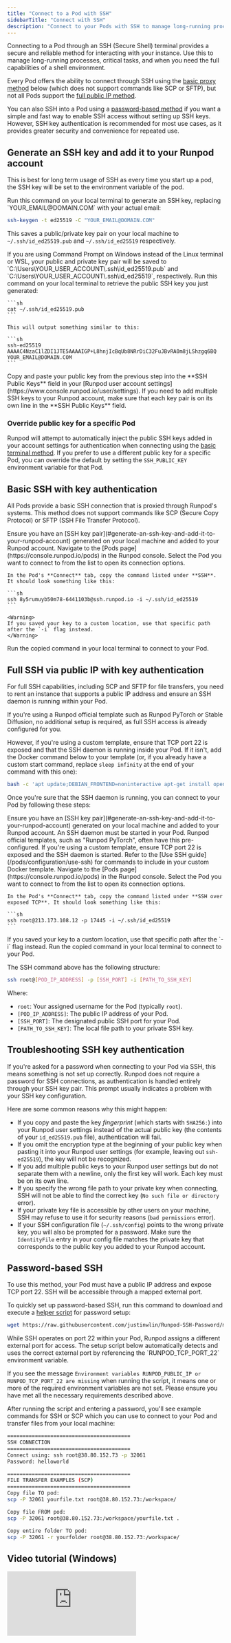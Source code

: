 ```yaml
---
title: "Connect to a Pod with SSH"
sidebarTitle: "Connect with SSH"
description: "Connect to your Pods with SSH to manage long-running processes and critical tasks."
---
```


Connecting to a Pod through an SSH (Secure Shell) terminal provides a secure and reliable method for interacting with your instance. Use this to manage long-running processes, critical tasks, and when you need the full capabilities of a shell environment.

Every Pod offers the ability to connect through SSH using the [basic proxy method](#basic-ssh-with-key-authentication) below (which does not support commands like SCP or SFTP), but not all Pods support the [full public IP method](#full-ssh-via-public-ip-with-key-authentication).

You can also SSH into a Pod using a [password-based method](#password-based-ssh) if you want a simple and fast way to enable SSH access without setting up SSH keys. However, SSH key authentication is recommended for most use cases, as it provides greater security and convenience for repeated use.

## Generate an SSH key and add it to your Runpod account

This is best for long term usage of SSH as every time you start up a pod, the SSH key will be set to the environment variable of the pod.

<Steps>
  <Step title="Generate an SSH key">
    Run this command on your local terminal to generate an SSH key, replacing `YOUR_EMAIL@DOMAIN.COM` with your actual email:

  ```sh
  ssh-keygen -t ed25519 -C "YOUR_EMAIL@DOMAIN.COM"
  ```

  This saves a public/private key pair on your local machine to `~/.ssh/id_ed25519.pub` and `~/.ssh/id_ed25519` respectively.

  <Warning>
    If you are using Command Prompt on Windows instead of the Linux terminal or WSL, your public and private key pair will be saved to `C:\Users\YOUR_USER_ACCOUNT\.ssh\id_ed25519.pub` and `C:\Users\YOUR_USER_ACCOUNT\.ssh\id_ed25519`, respectively.
    </Warning>
  </Step>

  <Step title="Retrieve your public SSH key">
    Run this command on your local terminal to retrieve the public SSH key you just generated:

    ```sh
    cat ~/.ssh/id_ed25519.pub
    ```
    
    This will output something similar to this:

    ```sh
    ssh-ed25519 AAAAC4NzaC1lZDI1JTE5AAAAIGP+L8hnjIcBqUb8NRrDiC32FuJBvRA0m8jLShzgq6BQ YOUR_EMAIL@DOMAIN.COM
    ```
  </Step>

  <Step title="Add the key to your Runpod account">
    Copy and paste your public key from the previous step into the **SSH Public Keys** field in your [Runpod user account settings](https://www.console.runpod.io/user/settings).

  <Warning>
  If you need to add multiple SSH keys to your Runpod account, make sure that each key pair is on its own line in the **SSH Public Keys** field.
  </Warning>
  </Step>
</Steps>

### Override public key for a specific Pod

Runpod will attempt to automatically inject the public SSH keys added in your account settings for authentication when connecting using the [basic terminal method](#basic-ssh-connection). If you prefer to use a different public key for a specific Pod, you can override the default by setting the `SSH_PUBLIC_KEY` environment variable for that Pod.

## Basic SSH with key authentication

All Pods provide a basic SSH connection that is proxied through Runpod's systems. This method does not support commands like SCP (Secure Copy Protocol) or SFTP (SSH File Transfer Protocol).

<Steps>
  <Step title="Generate an SSH key pair">
    Ensure you have an [SSH key pair](#generate-an-ssh-key-and-add-it-to-your-runpod-account) generated on your local machine and added to your Runpod account.
  </Step>


  <Step title="Open your Pod's connect tab">
    Navigate to the [Pods page](https://console.runpod.io/pods) in the Runpod console. Select the Pod you want to connect to from the list to open its connection options.
  </Step>

  <Step title="Copy the SSH command">

    In the Pod's **Connect** tab, copy the command listed under **SSH**. It should look something like this:

    ```sh
    ssh 8y5rumuyb50m78-6441103b@ssh.runpod.io -i ~/.ssh/id_ed25519
    ```

    <Warning>
    If you saved your key to a custom location, use that specific path after the `-i` flag instead.
    </Warning>
  </Step>


  <Step title="Run the SSH command">
    Run the copied command in your local terminal to connect to your Pod.
  </Step>
</Steps>

## Full SSH via public IP with key authentication

For full SSH capabilities, including SCP and SFTP for file transfers, you need to rent an instance that supports a public IP address and ensure an SSH daemon is running within your Pod.

If you're using a Runpod official template such as Runpod PyTorch or Stable Diffusion, no additional setup is required, as full SSH access is already configured for you.

However, if you're using a custom template, ensure that TCP port 22 is exposed and that the SSH daemon is running inside your Pod. If it isn't, add the Docker command below to your template (or, if you already have a custom start command, replace `sleep infinity` at the end of your command with this one):

```sh
bash -c 'apt update;DEBIAN_FRONTEND=noninteractive apt-get install openssh-server -y;mkdir -p ~/.ssh;cd $_;chmod 700 ~/.ssh;echo "$PUBLIC_KEY" >> authorized_keys;chmod 700 authorized_keys;service ssh start;sleep infinity'
```

Once you're sure that the SSH daemon is running, you can connect to your Pod by following these steps:

<Steps>
  <Step title="Generate an SSH key pair">
    Ensure you have an [SSH key pair](#generate-an-ssh-key-and-add-it-to-your-runpod-account) generated on your local machine and added to your Runpod account.
  </Step>

  <Step title="Verify SSH daemon is running">
    An SSH daemon must be started in your Pod. Runpod official templates, such as "Runpod PyTorch", often have this pre-configured. If you're using a custom template, ensure TCP port 22 is exposed and the SSH daemon is started. Refer to the [Use SSH guide](/pods/configuration/use-ssh) for commands to include in your custom Docker template.
  </Step>

  <Step title="Open your Pod's connect tab">
    Navigate to the [Pods page](https://console.runpod.io/pods) in the Runpod console. Select the Pod you want to connect to from the list to open its connection options.
  </Step>

  <Step title="Copy the SSH command">

    In the Pod's **Connect** tab, copy the command listed under **SSH over exposed TCP**. It should look something like this:

    ```sh
    ssh root@213.173.108.12 -p 17445 -i ~/.ssh/id_ed25519
    ```
  <Warning>
  If you saved your key to a custom location, use that specific path after the `-i` flag instead.
  </Warning>

  </Step>


  <Step title="Run the SSH command">
    Run the copied command in your local terminal to connect to your Pod.
  </Step>
</Steps>

The SSH command above has the following structure:

```sh
ssh root@[POD_IP_ADDRESS] -p [SSH_PORT] -i [PATH_TO_SSH_KEY]
```

Where:
* `root`: Your assigned username for the Pod (typically `root`).
* `[POD_IP_ADDRESS]`: The public IP address of your Pod.
* `[SSH_PORT]`: The designated public SSH port for your Pod.
* `[PATH_TO_SSH_KEY]`: The local file path to your private SSH key.

## Troubleshooting SSH key authentication

If you're asked for a password when connecting to your Pod via SSH, this means something is not set up correctly. Runpod does not require a password for SSH connections, as authentication is handled entirely through your SSH key pair. This prompt usually indicates a problem with your SSH key configuration. 

Here are some common reasons why this might happen:

- If you copy and paste the key *fingerprint* (which starts with `SHA256:`) into your Runpod user settings instead of the actual public key (the contents of your `id_ed25519.pub` file), authentication will fail.
- If you omit the encryption type at the beginning of your public key when pasting it into your Runpod user settings (for example, leaving out `ssh-ed25519`), the key will not be recognized.
- If you add multiple public keys to your Runpod user settings but do not separate them with a newline, only the first key will work. Each key must be on its own line.
- If you specify the wrong file path to your private key when connecting, SSH will not be able to find the correct key (`No such file or directory` error).
- If your private key file is accessible by other users on your machine, SSH may refuse to use it for security reasons (`bad permissions` error).
- If your SSH configuration file (`~/.ssh/config`) points to the wrong private key, you will also be prompted for a password. Make sure the `IdentityFile` entry in your config file matches the private key that corresponds to the public key you added to your Runpod account.

## Password-based SSH
To use this method, your Pod must have a public IP address and expose TCP port 22. SSH will be accessible through a mapped external port.

To quickly set up password-based SSH, run this command to download and execute a [helper script](https://github.com/justinwlin/Runpod-SSH-Password/blob/main/passwordrunpod.sh) for password setup:

```bash
wget https://raw.githubusercontent.com/justinwlin/Runpod-SSH-Password/main/passwordrunpod.sh && chmod +x passwordrunpod.sh && ./passwordrunpod.sh
```

<Warning>
While SSH operates on port 22 within your Pod, Runpod assigns a different external port for access. The setup script below automatically detects and uses the correct external port by referencing the `RUNPOD_TCP_PORT_22` environment variable.

If you see the message `Environment variables RUNPOD_PUBLIC_IP or RUNPOD_TCP_PORT_22 are missing` when running the script, it means one or more of the required environment variables are not set. Please ensure you have met all the necessary requirements described above.
</Warning>

After running the script and entering a password, you'll see example commands for SSH or SCP which you can use to connect to your Pod and transfer files from your local machine:

```bash
========================================
SSH CONNECTION
========================================
Connect using: ssh root@38.80.152.73 -p 32061
Password: helloworld

========================================
FILE TRANSFER EXAMPLES (SCP)
========================================
Copy file TO pod:
scp -P 32061 yourfile.txt root@38.80.152.73:/workspace/

Copy file FROM pod:
scp -P 32061 root@38.80.152.73:/workspace/yourfile.txt .

Copy entire folder TO pod:
scp -P 32061 -r yourfolder root@38.80.152.73:/workspace/
```

## Video tutorial (Windows)

<iframe
  className="w-full aspect-video rounded-xl"
  src="https://www.youtube.com/embed/Q5r0SayNWg0"
  title="Windows SSH tutorial"
  frameBorder="0"
  allow="fullscreen; accelerometer; autoplay; clipboard-write; encrypted-media; gyroscope; picture-in-picture"
  allowFullScreen
></iframe>

